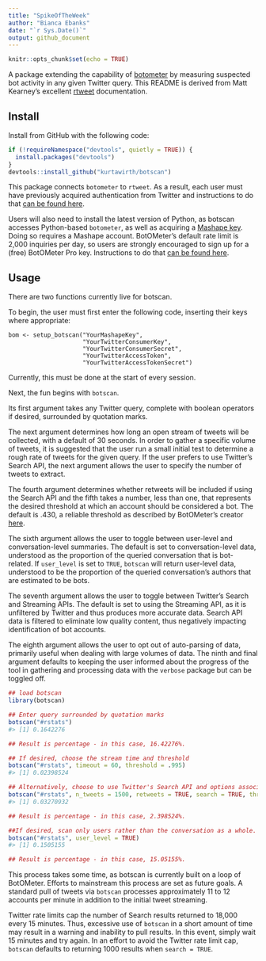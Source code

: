 ```yaml
---
title: "SpikeOfTheWeek"
author: "Bianca Ebanks"
date: "`r Sys.Date()`"
output: github_document
---
```


```r
knitr::opts_chunk$set(echo = TRUE)
```
A package extending the capability of [botometer](https://github.com/IUNetSci/botometer-python) 
by measuring suspected bot activity in any given Twitter query. This README is 
derived from Matt Kearney's excellent [rtweet]((https://github.com/mkearney/rtweet)) 
documentation.

## Install

Install from GitHub with the following code:

```r
if (!requireNamespace("devtools", quietly = TRUE)) {
  install.packages("devtools")
}
devtools::install_github("kurtawirth/botscan")
```

This package connects <code>botometer</code> to <code>rtweet</code>. As a 
result, each user must have previously acquired authentication from Twitter and 
instructions to do that [can be found here](http://rtweet.info/articles/auth.html).

Users will also need to install the latest version of Python, as botscan 
accesses Python-based <code>botometer</code>, as well as acquiring a [Mashape 
key](https://market.mashape.com/OSoMe/botometer). Doing so requires a Mashape
account. BotOMeter's default rate limit is 2,000 inquiries per day, so users
are strongly encouraged to sign up for a (free) BotOMeter Pro key. Instructions 
to do that [can be found here](https://market.mashape.com/OSoMe/botometer-pro/pricing).

## Usage

There are two functions currently live for botscan. 

To begin, the user must first enter the following code, inserting their keys 
where appropriate:

```setup
bom <- setup_botscan("YourMashapeKey", 
                     "YourTwitterConsumerKey", 
                     "YourTwitterConsumerSecret", 
                     "YourTwitterAccessToken", 
                     "YourTwitterAccessTokenSecret")
```

Currently, this must be done at the start of every session.

Next, the fun begins with <code>botscan</code>.

Its first argument takes any Twitter query, complete with boolean operators if
desired, surrounded by quotation marks.

The next argument determines how long an open stream of tweets will be
collected, with a default of 30 seconds. In order to gather a specific volume
of tweets, it is suggested that the user run a small initial test to determine
a rough rate of tweets for the given query. If the user prefers to use Twitter's
Search API, the next argument allows the user to specify the number of tweets
to extract.

The fourth argument determines whether retweets will be included if using the
Search API and the fifth takes a number, less than one, that represents the 
desired threshold at which an account should be considered a bot. The default 
is .430, a reliable threshold as described by BotOMeter's creator [here](http://www.pewresearch.org/fact-tank/2018/04/19/qa-how-pew-research-center-identified-bots-on-twitter/). 

The sixth argument allows the user to toggle between user-level and
conversation-level summaries.  The default is set to conversation-level
data, understood as the proportion of the queried conversation that is 
bot-related.  If <code>user_level</code> is set to <code>TRUE</code>, 
<code>botscan</code> will return user-level data, understood to be the 
proportion of the queried conversation's authors that are estimated to be bots.

The seventh argument allows the user to toggle between Twitter's Search and 
Streaming APIs. The default is set to using the Streaming API, as it is 
unfiltered by Twitter and thus produces more accurate data. Search API data is 
filtered to eliminate low quality content, thus negatively impacting 
identification of bot accounts.

The eighth argument allows the user to opt out of auto-parsing of data, 
primarily useful when dealing with large volumes of data. The ninth and final 
argument defaults to keeping the user informed about the progress of the tool 
in gathering and processing data with the <code>verbose</code> package but 
can be toggled off.

```r
## load botscan
library(botscan)

## Enter query surrounded by quotation marks
botscan("#rstats")
#> [1] 0.1642276

## Result is percentage - in this case, 16.42276%.

## If desired, choose the stream time and threshold
botscan("#rstats", timeout = 60, threshold = .995)
#> [1] 0.02398524

## Alternatively, choose to use Twitter's Search API and options associated with it.
botscan("#rstats", n_tweets = 1500, retweets = TRUE, search = TRUE, threshold = .995)
#> [1] 0.03270932

## Result is percentage - in this case, 2.398524%.

##If desired, scan only users rather than the conversation as a whole.
botscan("#rstats", user_level = TRUE)
#> [1] 0.1505155

## Result is percentage - in this case, 15.05155%.
```

This process takes some time, as botscan is currently built on a loop of 
BotOMeter. Efforts to mainstream this process are set as future goals. A 
standard pull of tweets via <code>botscan</code> processes approximately 11 to 
12 accounts per minute in addition to the initial tweet streaming.

Twitter rate limits cap the number of Search results returned to 18,000 every 
15 minutes. Thus, excessive use of <code>botscan</code> in a short amount of 
time may result in a warning and inability to pull results.  In this event, 
simply wait 15 minutes and try again.  In an effort to avoid the Twitter rate 
limit cap, <code>botscan</code> defaults to returning 1000 results when 
<code>search = TRUE</code>.
